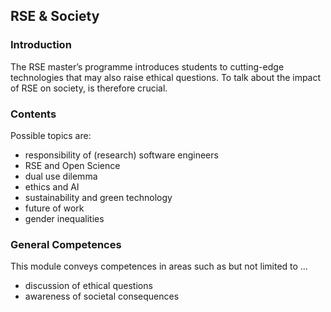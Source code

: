 ## RSE & Society
### Introduction

The RSE master's programme introduces students to cutting-edge technologies that may also raise ethical questions. To talk about the impact of RSE on society, is therefore crucial.

### Contents
Possible topics are:

- responsibility of (research) software engineers
- RSE and Open Science
- dual use dilemma
- ethics and AI
- sustainability and green technology
- future of work
- gender inequalities

### General Competences
This module conveys competences in areas such as but not limited to ...

- discussion of ethical questions
- awareness of societal consequences
